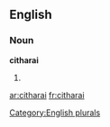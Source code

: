 
==English==

===Noun===
'''citharai'''

# {{plural of|[[cithara]]}}

{{anagrams:en/aachiirt}}
[[Category:English plurals]]

[[ar:citharai]]
[[fr:citharai]]